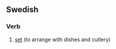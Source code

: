 ==Swedish==

===Verb===
{{infl|sv|verb}}

# [[set]] (to arrange with dishes and cutlery)

{{tbot entry|Swedish|set|2007|November}}